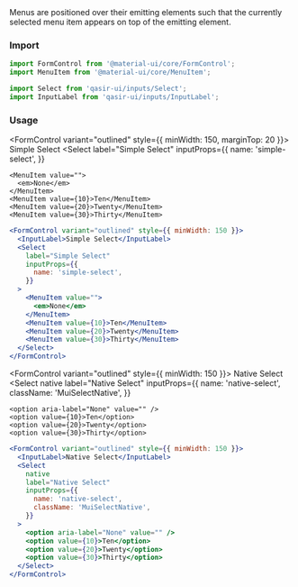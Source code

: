 
<Title>Type Selects</Title>
<Subtitle>Menus are positioned over their emitting elements such that the currently selected menu item appears on top of the emitting element.</Subtitle>

### Import

```jsx
import FormControl from '@material-ui/core/FormControl';
import MenuItem from '@material-ui/core/MenuItem';

import Select from 'qasir-ui/inputs/Select';
import InputLabel from 'qasir-ui/inputs/InputLabel';
```

### Usage

<FormControl variant="outlined" style={{ minWidth: 150, marginTop: 20 }}>
  <InputLabel>Simple Select</InputLabel>
  <Select
    label="Simple Select"
    inputProps={{
      name: 'simple-select',
    }}
  >
    <MenuItem value="">
      <em>None</em>
    </MenuItem>
    <MenuItem value={10}>Ten</MenuItem>
    <MenuItem value={20}>Twenty</MenuItem>
    <MenuItem value={30}>Thirty</MenuItem>
  </Select>
</FormControl>

```jsx
<FormControl variant="outlined" style={{ minWidth: 150 }}>
  <InputLabel>Simple Select</InputLabel>
  <Select
    label="Simple Select"
    inputProps={{
      name: 'simple-select',
    }}
  >
    <MenuItem value="">
      <em>None</em>
    </MenuItem>
    <MenuItem value={10}>Ten</MenuItem>
    <MenuItem value={20}>Twenty</MenuItem>
    <MenuItem value={30}>Thirty</MenuItem>
  </Select>
</FormControl>
```

<FormControl variant="outlined" style={{ minWidth: 150 }}>
  <InputLabel>Native Select</InputLabel>
  <Select
    native
    label="Native Select"
    inputProps={{
      name: 'native-select',
      className: 'MuiSelectNative',
    }}
  >
    <option aria-label="None" value="" />
    <option value={10}>Ten</option>
    <option value={20}>Twenty</option>
    <option value={30}>Thirty</option>
  </Select>
</FormControl>

```jsx
<FormControl variant="outlined" style={{ minWidth: 150 }}>
  <InputLabel>Native Select</InputLabel>
  <Select
    native
    label="Native Select"
    inputProps={{
      name: 'native-select',
      className: 'MuiSelectNative',
    }}
  >
    <option aria-label="None" value="" />
    <option value={10}>Ten</option>
    <option value={20}>Twenty</option>
    <option value={30}>Thirty</option>
  </Select>
</FormControl>
```

